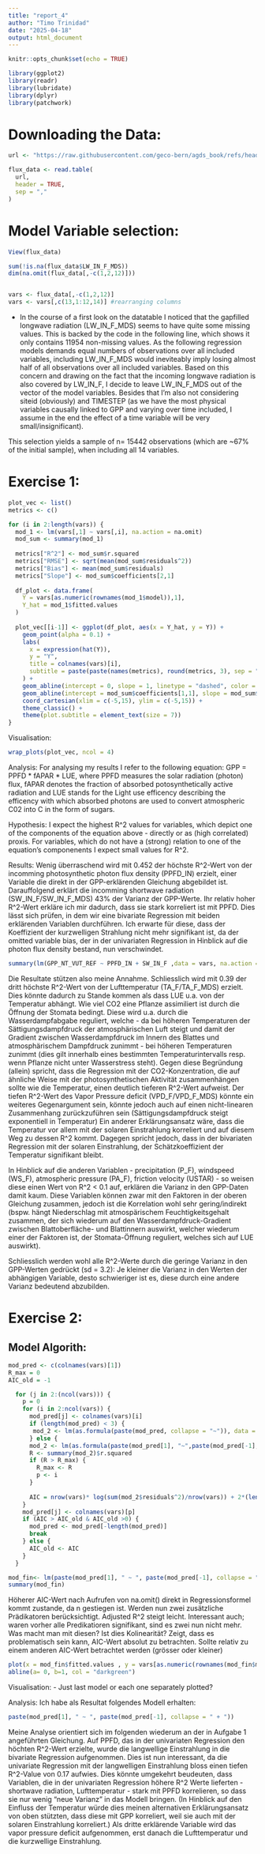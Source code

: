---
title: "report_4"
author: "Timo Trinidad"
date: "2025-04-18"
output: html_document
---

```{r setup, include=FALSE}
knitr::opts_chunk$set(echo = TRUE)
```

```{r}
library(ggplot2)
library(readr)
library(lubridate)
library(dplyr)
library(patchwork)
```


# Downloading the Data:
```{r}
url <- "https://raw.githubusercontent.com/geco-bern/agds_book/refs/heads/main/book/data/df_for_stepwise_regression.csv"

flux_data <- read.table(
  url,
  header = TRUE,
  sep = ","
)

```

# Model Variable selection:
```{r}
View(flux_data)

sum(!is.na(flux_data$LW_IN_F_MDS))
dim(na.omit(flux_data[,-c(1,2,12)]))


vars <- flux_data[,-c(1,2,12)]
vars <- vars[,c(13,1:12,14)] #rearranging columns

```

- In the course of a first look on the datatable I noticed that the gapfilled longwave radiation (LW_IN_F_MDS) seems to have quite some missing values. 
This is backed by the code in the following line, which shows it only contains 11954 non-missing values. As the following regression models demands equal numbers of observations over all included variables, including LW_IN_F_MDS would ineviteably imply losing almost half of all observations over all included variables. Based on this concern and drawing on the fact that the incoming longwave radiation is also covered by LW_IN_F, I decide to leave LW_IN_F_MDS out of the vector of the model variables. 
Besides that I'm also not considering siteid (obviously) and TIMESTEP (as we have the most physical variables causally linked to GPP and varying over time included, I assume in the end the effect of a time variable will be very small/insignificant). 

This selection yields a sample of n= 15442 observations (which are ~67% of the initial sample), when including all 14 variables.

# Exercise 1: 
```{r}
plot_vec <- list()
metrics <- c()

for (i in 2:length(vars)) {
  mod_1 <- lm(vars[,1] ~ vars[,i], na.action = na.omit)
  mod_sum <- summary(mod_1)
  
  metrics["R^2"] <- mod_sum$r.squared
  metrics["RMSE"] <- sqrt(mean(mod_sum$residuals^2))
  metrics["Bias"] <- mean(mod_sum$residuals)
  metrics["Slope"] <- mod_sum$coefficients[2,1]
  
  df_plot <- data.frame(
    Y = vars[as.numeric(rownames(mod_1$model)),1],
    Y_hat = mod_1$fitted.values
  )
  
  plot_vec[[i-1]] <- ggplot(df_plot, aes(x = Y_hat, y = Y)) +
    geom_point(alpha = 0.1) +
    labs(
      x = expression(hat(Y)),
      y = "Y",
      title = colnames(vars)[i],
      subtitle = paste(paste(names(metrics), round(metrics, 3), sep = " = "), collapse = ", ")
    ) +
    geom_abline(intercept = 0, slope = 1, linetype = "dashed", color = "darkgreen") +
    geom_abline(intercept = mod_sum$coefficients[1,1], slope = mod_sum$coefficients[2,1], color = "red") + 
    coord_cartesian(xlim = c(-5,15), ylim = c(-5,15)) +
    theme_classic() +
    theme(plot.subtitle = element_text(size = 7))
}

```

Visualisation:

```{R}
wrap_plots(plot_vec, ncol = 4)
```

Analysis: 
For analysing my results I refer to the following equation: 
GPP = PPFD * fAPAR * LUE, 
where PPFD measures the solar radiation (photon) flux, fAPAR denotes the fraction of absorbed potosynthetically active radiation and LUE stands for the Light use efficency describing the efficency with which absorbed photons are used to convert atmospheric C02 into C in the form of sugars. 

Hypothesis: I expect the highest R^2 values for variables, which depict one of the components of the equation above - directly or as (high correlated) proxis. For variables, which do not have a (strong) relation to one of the equation's componenents I expect small values for R^2.

Results: Wenig überraschend wird mit 0.452 der höchste R^2-Wert von der incomming photosynthetic photon flux density (PPFD_IN) erzielt, einer Variable die direkt in der GPP-erklärenden Gleichung abgebildet ist. Darauffolgend erklärt die incomming shortwave radiation (SW_IN_F/SW_IN_F_MDS) 43% der Varianz der GPP-Werte. Ihr relativ hoher R^2-Wert erkläre ich mir dadurch, dass sie stark korreliert ist mit PPFD. Dies lässt sich prüfen, in dem wir eine bivariate Regression mit beiden erklärenden Variablen durchführen. Ich erwarte für diese, dass der Koeffizient der kurzwelligen Strahlung nicht mehr signifikant ist, da der omitted variable bias, der in der univariaten Regression in Hinblick auf die photon flux density bestand, nun verschwindet. 

```{r}
summary(lm(GPP_NT_VUT_REF ~ PPFD_IN + SW_IN_F ,data = vars, na.action = na.omit))
```
Die Resultate stützen also meine Annahme. 
Schliesslich wird mit 0.39 der dritt höchste R^2-Wert von der Lufttemperatur (TA_F/TA_F_MDS) erzielt. Dies könnte dadurch zu Stande kommen als dass LUE u.a. von der Temperatur abhängt. Wie viel CO2 eine Pflanze assimiliert ist durch die Öffnung der Stomata bedingt. Diese wird u.a. durch die Wasserdampfabgabe reguliert, welche - da bei höheren Temperaturen der Sättigungsdampfdruck der atmosphärischen Luft steigt und damit der Gradient zwischen Wasserdampfdruck im Innern des Blattes und atmosphärischem Dampfdruck zunimmt - bei höheren Temperaturen zunimmt (dies gilt innerhalb eines bestimmten Temperaturintervalls resp. wenn Pflanze nicht unter Wasserstress steht). Gegen diese Begründung (allein) spricht, dass die Regression mit der CO2-Konzentration, die auf ähnliche Weise mit der photosynthetischen Aktivität zusammenhängen sollte wie die Temperatur, einen deutlich tieferen R^2-Wert aufweist. Der tiefen R^2-Wert des Vapor Pressure deficit (VPD_F/VPD_F_MDS) könnte ein weiteres Gegenargument sein, könnte jedoch auch auf einen nicht-linearen Zusammenhang zurückzuführen sein (Sättigungsdampfdruck steigt exponentiell in Temperatur)
Ein anderer Erklärungsansatz wäre, dass die Temperatur vor allem mit der solaren Einstrahlung korreliert und auf diesem Weg zu dessen R^2 kommt. Dagegen spricht jedoch, dass in der bivariaten Regression mit der solaren Einstrahlung, der Schätzkoeffizient der Temperatur signifikant bleibt. 

In Hinblick auf die anderen Variablen - precipitation (P_F), windspeed (WS_F), atmospheric pressure (PA_F), friction velocity (USTAR) - so weisen diese einen Wert von R^2 < 0.1 auf, erklären die Varianz in den GPP-Daten damit kaum. Diese Variablen können zwar mit den Faktoren in der oberen Gleichung zusammen, jedoch ist die Korrelation wohl sehr gering/indirekt (bspw. hängt Niederschlag mit atmospärischem Feuchtigkeitsgehalt zusammen, der sich wiederum auf den Wasserdampfdruck-Gradient zwischen Blattoberfläche- und Blattinnern auswirkt, welcher wiederum einer der Faktoren ist, der Stomata-Öffnung reguliert, welches sich auf LUE auswirkt).

Schliesslich werden wohl alle R^2-Werte durch die geringe Varianz in den GPP-Werten gedrückt (sd = 3.2): Je kleiner die Varianz in den Werten der abhängigen Variable, desto schwieriger ist es, diese durch eine andere Varianz bedeutend abzubilden. 

# Exercise 2:
## Model Algorith:

```{r}
mod_pred <- c(colnames(vars)[1])
R_max = 0
AIC_old = -1

  for (j in 2:(ncol(vars))) {
    p = 0
    for (i in 2:ncol(vars)) {
      mod_pred[j] <- colnames(vars)[i]
      if (length(mod_pred) < 3) {
       mod_2 <- lm(as.formula(paste(mod_pred, collapse = "~")), data = vars) 
      } else {
      mod_2 <- lm(as.formula(paste(mod_pred[1], "~",paste(mod_pred[-1], collapse ="+"))), data = vars, na.action =  na.omit) }
      R <- summary(mod_2)$r.squared
      if (R > R_max) {
        R_max <- R
        p <- i
      }
      
      AIC = nrow(vars)* log(sum(mod_2$residuals^2)/nrow(vars)) + 2*(length(mod_pred) + 1) # just "+1 as mod_pred also includes dependent variable.
    }
    mod_pred[j] <- colnames(vars)[p]
    if (AIC > AIC_old & AIC_old >0) {
      mod_pred <- mod_pred[-length(mod_pred)]
      break
    } else {
      AIC_old <- AIC
    }
  } 

mod_fin<- lm(paste(mod_pred[1], " ~ ", paste(mod_pred[-1], collapse = " + ")), data = vars)
summary(mod_fin)

```

Höherer AIC-Wert nach Aufrufen von na.omit() direkt in Regressionsformel kommt zustande, da n gestiegen ist. Werden nun zwei zusätzliche Prädikatoren berücksichtigt. Adjusted R^2 steigt leicht. Interessant auch; waren vorher alle Predikatioren signifikant, sind es zwei nun nicht mehr. Was macht man mit diesen? Ist dies Kolinearität? Zeigt, dass es problematisch sein kann, AIC-Wert absolut zu betrachten. Sollte relativ zu einem anderen AIC-Wert betrachtet werden (grösser oder kleiner)

```{r}
plot(x = mod_fin$fitted.values , y = vars[as.numeric(rownames(mod_fin$model)),1], xlim = c(-5,15), ylim = c(-5,15), main = "Final Model", sub = paste(paste("R^2 =", round(summary(mod_fin)$r.squared, digits = 3)), paste("RMSE =", round(sqrt(mean(summary(mod_fin)$residuals^2)), digits = 3)), collapse = ", "), xlab = "Ŷ", ylab = "Y")
abline(a= 0, b=1, col = "darkgreen")

```

Visualisation: 
- Just last model or each one separately plotted?

Analysis: 
Ich habe als Resultat folgendes Modell erhalten: 

```{r}
paste(mod_pred[1], " ~ ", paste(mod_pred[-1], collapse = " + "))

```
Meine Analyse orientiert sich im folgenden wiederum an der in Aufgabe 1 angeführten Gleichung.
Auf PPFD, das in der univariaten Regression den höchten R^2-Wert erzielte, wurde die langwellige Einstrahlung in die bivariate Regression aufgenommen. Dies ist nun interessant, da die univariate Regression mit der langwelligen Einstrahlung bloss einen tiefen R^2-Value von 0.17 aufwies. Dies könnte umgekehrt beudeuten, dass Variablen, die in der univariaten Regression höhere R^2 Werte lieferten - shortwave radiation, Lufttemperatur - stark mit PPFD korrelieren, so dass sie nur wenig "neue Varianz" in das Modell bringen. (In Hinblick auf den Einfluss der Temperatur würde dies meinen alternativen Erklärungsansatz von oben stützten, dass diese mit GPP korreliert, weil sie auch mit der solaren Einstrahlung korreliert.) Als dritte erklärende Variable wird das vapor pressure deficit aufgenommen, erst danach die Lufttemperatur und die kurzwellige Einstrahlung.
